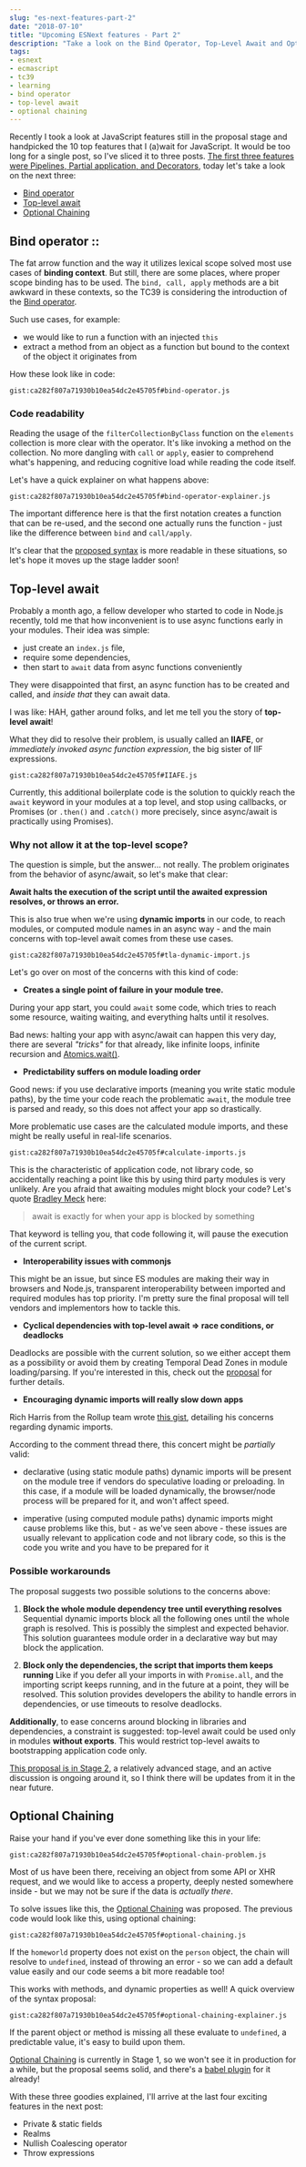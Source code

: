 ```yaml
---
slug: "es-next-features-part-2"
date: "2018-07-10"
title: "Upcoming ESNext features - Part 2"
description: "Take a look on the Bind Operator, Top-Level Await and Optional Chaining"
tags:
- esnext
- ecmascript
- tc39
- learning
- bind operator
- top-level await
- optional chaining
---
```



<Intro>

Recently I took a look at JavaScript features still in the proposal stage and handpicked the 10 top features that I (a)wait for JavaScript. It would be too long for a single post, so I've sliced it to three posts. [The first three features were Pipelines, Partial application, and Decorators](/writing/upcoming-esnext-features-part-1/), today let's take a look on the next three:

- [Bind operator](#bind-operator)
- [Top-level await](#top-level-await)
- [Optional Chaining](#optional-chaining)

</Intro>


<a name="bind-operator" class="anchor post-intro" />

## Bind operator ::

The fat arrow function and the way it utilizes lexical scope solved most use cases of **binding context**. But still, there are some places, where proper scope binding has to be used. The `bind, call, apply` methods are a bit awkward in these contexts, so the TC39 is considering the introduction of the [Bind operator](https://github.com/tc39/proposal-bind-operator).

Such use cases, for example:
- we would like to run a function with an injected `this`
- extract a method from an object as a function but bound to the context of the object it originates from

How these look like in code:


`gist:ca282f807a71930b10ea54dc2e45705f#bind-operator.js`


### Code readability

Reading the usage of the `filterCollectionByClass` function on the `elements` collection is more clear with the operator. It's like invoking a method on the collection. No more dangling with `call` or `apply`, easier to comprehend what's happening, and reducing cognitive load while reading the code itself.



Let's have a quick explainer on what happens above:


`gist:ca282f807a71930b10ea54dc2e45705f#bind-operator-explainer.js`


The important difference here is that the first notation creates a function that can be re-used, and the second one actually runs the function - just like the difference between `bind` and `call/apply`.

It's clear that the [proposed syntax](https://github.com/tc39/proposal-bind-operator) is more readable in these situations, so let's hope it moves up the stage ladder soon!






<a name="top-level-await" class="anchor" />

## Top-level await

Probably a month ago, a fellow developer who started to code in Node.js recently, told me that how inconvenient is to use async functions early in your modules. Their idea was simple:
- just create an `index.js` file,
- require some dependencies,
- then start to `await` data from async functions conveniently

They were disappointed that first, an async function has to be created and called, and _inside that_  they can await data.

I was like: HAH, gather around folks, and let me tell you the story of **top-level await**!

What they did to resolve their problem, is usually called an **IIAFE**, or _immediately invoked async function expression_, the big sister of IIF expressions.


`gist:ca282f807a71930b10ea54dc2e45705f#IIAFE.js`


Currently, this additional boilerplate code is the solution to quickly reach the `await` keyword in your modules at a top level, and stop using callbacks, or Promises (or `.then()` and `.catch()` more precisely, since async/await is practically using Promises).

### Why not allow it at the top-level scope?

The question is simple, but the answer... not really. The problem originates from the behavior of async/await, so let's make that clear:

**Await halts the execution of the script until the awaited expression resolves, or throws an error.**

This is also true when we're using **dynamic imports** in our code, to reach modules, or computed module names in an async way - and the main concerns with top-level await comes from these use cases.


`gist:ca282f807a71930b10ea54dc2e45705f#tla-dynamic-import.js`


Let's go over on most of the concerns with this kind of code:


- **Creates a single point of failure in your module tree.**

During your app start, you could `await` some code, which tries to reach some resource, waiting waiting, and everything halts until it resolves.

Bad news: halting your app with async/await can happen this very day, there are several _"tricks"_ for that already, like infinite loops, infinite recursion and [Atomics.wait()](https://developer.mozilla.org/en-US/docs/Web/JavaScript/Reference/Global_Objects/Atomics/wait).


- **Predictability suffers on module loading order**

Good news: if you use declarative imports (meaning you write static module paths), by the time your code reach the problematic `await`, the module tree is parsed and ready, so this does not affect your app so drastically.

More problematic use cases are the calculated module imports, and these might be really useful in real-life scenarios.


`gist:ca282f807a71930b10ea54dc2e45705f#calculate-imports.js`


This is the characteristic of application code, not library code, so accidentally reaching a point like this by using third party modules is very unlikely. Are you afraid that awaiting modules might block your code? Let's quote [Bradley Meck](https://github.com/bmeck) here:

> await is exactly for when your app is blocked by something

That keyword is telling you, that code following it, will pause the execution of the current script.

- **Interoperability issues with commonjs**

This might be an issue, but since ES modules are making their way in browsers and Node.js, transparent interoperability between imported and required modules has top priority. I'm pretty sure the final proposal will tell vendors and implementors how to tackle this.

- **Cyclical dependencies with top-level await => race conditions, or deadlocks**

Deadlocks are possible with the current solution, so we either accept them as a possibility or avoid them by creating Temporal Dead Zones in module loading/parsing. If you're interested in this, check out the [proposal](https://github.com/tc39/proposal-top-level-await) for further details.

- **Encouraging dynamic imports will really slow down apps**

Rich Harris from the Rollup team wrote [this gist](https://gist.github.com/Rich-Harris/41e8ccc755ea232a5e7b88dee118bcf5), detailing his concerns regarding dynamic imports.

According to the comment thread there, this concert might be _partially_ valid:
- declarative (using static module paths) dynamic imports will be present on the module tree if vendors do speculative loading or preloading.
In this case, if a module will be loaded dynamically, the browser/node process will be prepared for it, and won't affect speed.

- imperative (using computed module paths) dynamic imports might cause problems like this, but - as we've seen above - these issues are usually relevant to application code and not library code, so this is the code you write and you have to be prepared for it

### Possible workarounds

The proposal suggests two possible solutions to the concerns above:

1. **Block the whole module dependency tree until everything resolves**
Sequential dynamic imports block all the following ones until the whole graph is resolved. This is possibly the simplest and expected behavior. This solution guarantees module order in a declarative way but may block the application.

2. **Block only the dependencies, the script that imports them keeps running**
Like if you defer all your imports in with `Promise.all`, and the importing script keeps running, and in the future at a point, they will be resolved. This solution provides developers the ability to handle errors in dependencies, or use timeouts to resolve deadlocks.

**Additionally**, to ease concerns around blocking in libraries and dependencies, a constraint is suggested: top-level await could be used only in modules **without exports**. This would restrict top-level awaits to bootstrapping application code only.


[This proposal is in Stage 2](https://github.com/tc39/proposal-top-level-await), a relatively advanced stage, and an active discussion is ongoing around it, so I think there will be updates from it in the near future.


<a name="optional-chaining" class="anchor" />

## Optional Chaining

Raise your hand if you've ever done something like this in your life:


`gist:ca282f807a71930b10ea54dc2e45705f#optional-chain-problem.js`


Most of us have been there, receiving an object from some API or XHR request, and we would like to access a property, deeply nested somewhere inside - but we may not be sure if the data is _actually there_.

To solve issues like this, the [Optional Chaining](https://github.com/TC39/proposal-optional-chaining) was proposed. The previous code would look like this, using optional chaining:


`gist:ca282f807a71930b10ea54dc2e45705f#optional-chaining.js`


If the `homeworld` property does not exist on the `person` object, the chain will resolve to `undefined`, instead of throwing an error - so we can add a default value easily and our code seems a bit more readable too!

This works with methods, and dynamic properties as well! A quick overview of the syntax proposal:


`gist:ca282f807a71930b10ea54dc2e45705f#optional-chaining-explainer.js`


If the parent object or method is missing all these evaluate to `undefined`, a predictable value, it's easy to build upon them.

[Optional Chaining](https://github.com/TC39/proposal-optional-chaining) is currently in Stage 1, so we won't see it in production for a while, but the proposal seems solid, and there's a [babel plugin](https://www.npmjs.com/package/babel-plugin-transform-optional-chaining) for it already!




With these three goodies explained, I'll arrive at the last four exciting features in the next post:

- Private & static fields
- Realms
- Nullish Coalescing operator
- Throw expressions
